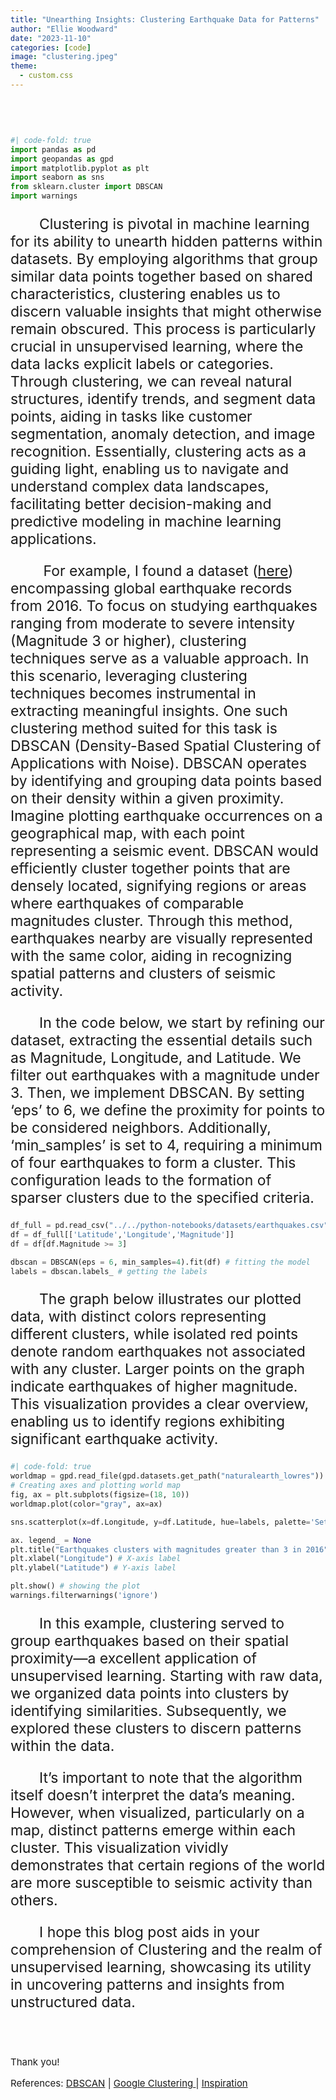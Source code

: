 ```yaml
---
title: "Unearthing Insights: Clustering Earthquake Data for Patterns"
author: "Ellie Woodward"
date: "2023-11-10"
categories: [code]
image: "clustering.jpeg"
theme:
  - custom.css
---
```


<p style='font-size:23px'>
&emsp;&emsp; 
</p>
``` python
#| code-fold: true
import pandas as pd
import geopandas as gpd
import matplotlib.pyplot as plt
import seaborn as sns
from sklearn.cluster import DBSCAN
import warnings
```
<p style='font-size:23px'>
&emsp;&emsp;Clustering is pivotal in machine learning for its ability to unearth hidden patterns within datasets. By employing algorithms that group similar data points together based on shared characteristics, clustering enables us to discern valuable insights that might otherwise remain obscured. This process is particularly crucial in unsupervised learning, where the data lacks explicit labels or categories. Through clustering, we can reveal natural structures, identify trends, and segment data points, aiding in tasks like customer segmentation, anomaly detection, and image recognition. Essentially, clustering acts as a guiding light, enabling us to navigate and understand complex data landscapes, facilitating better decision-making and predictive modeling in machine learning applications.
</p>
<p style='font-size:23px'>
&emsp;&emsp; For example, I found a dataset (<a href="https://corgis-edu.github.io/corgis/csv/earthquakes/">here<a>) encompassing global earthquake records from 2016. To focus on studying earthquakes ranging from moderate to severe intensity (Magnitude 3 or higher), clustering techniques serve as a valuable approach.  In this scenario, leveraging clustering techniques becomes instrumental in extracting meaningful insights. One such clustering method suited for this task is DBSCAN (Density-Based Spatial Clustering of Applications with Noise). DBSCAN operates by identifying and grouping data points based on their density within a given proximity. Imagine plotting earthquake occurrences on a geographical map, with each point representing a seismic event. DBSCAN would efficiently cluster together points that are densely located, signifying regions or areas where earthquakes of comparable magnitudes cluster. Through this method, earthquakes nearby are visually represented with the same color, aiding in recognizing spatial patterns and clusters of seismic activity.
</p>
<p style='font-size:23px'>
&emsp;&emsp;In the code below, we start by refining our dataset, extracting the essential details such as Magnitude, Longitude, and Latitude. We filter out earthquakes with a magnitude under 3. Then, we implement DBSCAN. By setting 'eps' to 6, we define the proximity for points to be considered neighbors. Additionally, 'min_samples' is set to 4, requiring a minimum of four earthquakes to form a cluster. This configuration leads to the formation of sparser clusters due to the specified criteria.
</p>
```python
df_full = pd.read_csv("../../python-notebooks/datasets/earthquakes.csv")
df = df_full[['Latitude','Longitude','Magnitude']]
df = df[df.Magnitude >= 3]

dbscan = DBSCAN(eps = 6, min_samples=4).fit(df) # fitting the model
labels = dbscan.labels_ # getting the labels
```

<p style='font-size:23px'>
&emsp;&emsp;The graph below illustrates our plotted data, with distinct colors representing different clusters, while isolated red points denote random earthquakes not associated with any cluster. Larger points on the graph indicate earthquakes of higher magnitude. This visualization provides a clear overview, enabling us to identify regions exhibiting significant earthquake activity.
</p>
```python
#| code-fold: true
worldmap = gpd.read_file(gpd.datasets.get_path("naturalearth_lowres"))
# Creating axes and plotting world map
fig, ax = plt.subplots(figsize=(18, 10))
worldmap.plot(color="gray", ax=ax)

sns.scatterplot(x=df.Longitude, y=df.Latitude, hue=labels, palette='Set1', size=df.Magnitude, sizes=(10,200)) # plotting the clusters

ax. legend_ = None
plt.title("Earthquakes clusters with magnitudes greater than 3 in 2016")
plt.xlabel("Longitude") # X-axis label
plt.ylabel("Latitude") # Y-axis label

plt.show() # showing the plot
warnings.filterwarnings('ignore')
```

<p style='font-size:23px'>
&emsp;&emsp;In this example, clustering served to group earthquakes based on their spatial proximity—a excellent application of unsupervised learning. Starting with raw data, we organized data points into clusters by identifying similarities. Subsequently, we explored these clusters to discern patterns within the data.
</p>
<p style='font-size:23px'>
&emsp;&emsp;It's important to note that the algorithm itself doesn't interpret the data's meaning. However, when visualized, particularly on a map, distinct patterns emerge within each cluster. This visualization vividly demonstrates that certain regions of the world are more susceptible to seismic activity than others.
</p>
<p style='font-size:23px'>
&emsp;&emsp;I hope this blog post aids in your comprehension of Clustering and the realm of unsupervised learning, showcasing its utility in uncovering patterns and insights from unstructured data.
<p>
<br/>
<br />
 <p style='font-size:15px'>
Thank you!
</p>
 <p style='font-size:15px'>
References: <a href="https://www.analyticsvidhya.com/blog/2020/09/how-dbscan-clustering-works/">DBSCAN</a> | 
            <a href="https://developers.google.com/machine-learning/clustering">Google Clustering </a> | 
            <a href="https://github.com/Saralkarki/Nepal_earthquake/blob/master/Nepal_Earthquake_Magnitude_Data_Analysis_and_Visualization%20.ipynb"> Inspiration</a>
</p>
